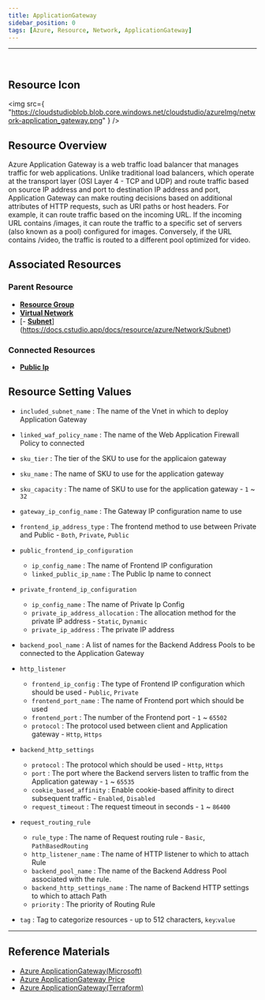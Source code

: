 ```yaml
---
title: ApplicationGateway
sidebar_position: 0
tags: [Azure, Resource, Network, ApplicationGateway]
---
```


<hr />
<br />

## Resource Icon

<img
    src={
        "https://cloudstudioblob.blob.core.windows.net/cloudstudio/azureImg/network-application_gateway.png"
    }
/>

## Resource Overview

Azure Application Gateway is a web traffic load balancer that manages traffic for web applications. 
Unlike traditional load balancers, which operate at the transport layer (OSI Layer 4 - TCP and UDP) and route traffic based on source IP address and port to destination IP address and port, Application Gateway can make routing decisions based on additional attributes of HTTP requests, such as URI paths or host headers. 
For example, it can route traffic based on the incoming URL. 
If the incoming URL contains /images, it can route the traffic to a specific set of servers (also known as a pool) configured for images. 
Conversely, if the URL contains /video, the traffic is routed to a different pool optimized for video.

## Associated Resources

### Parent Resource

-   [**Resource Group**](https://docs.cstudio.app/docs/resource/azure/Base/ResourceGroup)
-   [**Virtual Network**](https://docs.cstudio.app/docs/resource/azure/Network/VirtualNetwork)
-   [- [**Subnet**](https://docs.cstudio.app/docs/resource/azure/Network/Subnet)](https://docs.cstudio.app/docs/resource/azure/Network/Subnet)

### Connected Resources

-   [**Public Ip**](https://docs.cstudio.app/docs/resource/azure/Network/PublicIp)

## Resource Setting Values

-   `included_subnet_name` : The name of the Vnet in which to deploy Application Gateway

-   `linked_waf_policy_name` : The name of the Web Application Firewall Policy to connected

-   `sku_tier` : The tier of the SKU to use for the applicaion gateway

-   `sku_name` : The name of SKU to use for the application gateway

-   `sku_capacity` : The name of SKU to use for the application gateway - `1` ~ `32`

-   `gateway_ip_config_name` : The Gateway IP configuration name to use

-   `frontend_ip_address_type` : The frontend method to use between Private and Public - `Both`, `Private`, `Public`

-   `public_frontend_ip_configuration`

    -   `ip_config_name` : The name of Frontend IP configuration
    -   `linked_public_ip_name` : The Public Ip name to connect

-   `private_frontend_ip_configuration`

    -   `ip_config_name` : The name of Private Ip Config
    -   `private_ip_address_allocation` : The allocation method for the private IP address - `Static`, `Dynamic`
    -   `private_ip_address` : The private IP address

-   `backend_pool_name` : A list of names for the Backend Address Pools to be connected to the Application Gateway

-   `http_listener`
    -   `frontend_ip_config` : The type of Frontend IP configuration which should be used - `Public`, `Private`
    -   `frontend_port_name` : The name of Frontend port which should be used
    -   `frontend_port` : The number of the Frontend port - `1` ~ `65502`
    -   `protocol` : The protocol used between client and Application gateway - `Http`, `Https`

-   `backend_http_settings`
    -   `protocol` : The protocol which should be used - `Http`, `Https`
    -   `port` : The port where the Backend servers listen to traffic from the Application gateway - `1` ~ `65535`
    -   `cookie_based_affinity` : Enable cookie-based affinity to direct subsequent traffic - `Enabled`, `Disabled`
    -   `request_timeout` : The request timeout in seconds - `1` ~ `86400`

-   `request_routing_rule`

    -   `rule_type` : The name of Request routing rule - `Basic`, `PathBasedRouting`
    -   `http_listener_name` : The name of HTTP listener to which to attach Rule
    -   `backend_pool_name` : The name of the Backend Address Pool associated with the rule.
    -   `backend_http_settings_name` : The name of Backend HTTP settings to which to attach Path
    -   `priority` : The priority of Routing Rule

-   `tag` : Tag to categorize resources - up to 512 characters, `key`:`value`
---

## Reference Materials

-   [Azure ApplicationGateway(Microsoft)](https://learn.microsoft.com/ko-kr/azure/application-gateway/overview)
-   [Azure ApplicationGateway Price](https://azure.microsoft.com/en-us/pricing/details/application-gateway/)
-   [Azure ApplicationGateway(Terraform)](https://registry.terraform.io/providers/hashicorp/azurerm/latest/docs/resources/application_gateway)
